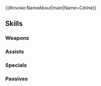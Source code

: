 {{#invoke:NameAbout|main|Name=Céline}}{{HeroPage Tabs}}
{{Hero Infobox
|Name=Céline
|Title=Joyous Royal
|WeaponType=Green Tome
|MoveType=Infantry
|Origin=Fire Emblem Engage
|Gender=Female
|actorEN=Rachelle Heger
|actorJP=鬼頭明里
|artist=はねこと
|randomStartTime=2023-02-17T07:00:00Z
|additionDate=January 17, 2023
|releaseDate=January 17, 2023
|poolDate=February 7, 2023
|poolRarities=5
|cv1=14
|cv2=200500
|TagID=セリーヌ
|InternalID=906
|Properties=hat,specRate_202508
|description=Princess of Firene and Alfred's younger sister. She has a gentle demeanor and a particular love for tea. Appears in Fire Emblem Engage.
}}
{{Stats Page
|Lv1HP=15|Lv1ATK=11|Lv1SPD=11|Lv1DEF=4|Lv1RES=10
|GRHP=50|GRATK=70|GRSPD=75|GRDEF=30|GRRES=65
}}
==Skills==
===Weapons===
{{Weapons Table
|weapon1=Wind
|weapon1Default=1
|weapon1Unlock=1
|weapon2=Elwind
|weapon2Default=2
|weapon2Unlock=2
|weapon3=Rexcalibur
|weapon3Default=4
|weapon3Unlock=3
|weapon4=Joyous Tome
|weapon4Default=5
|weapon4Unlock=5
}}
===Assists===
{{Assists Table}}
===Specials===
{{Specials Table
|special1=Chilling Wind
|special1Default=4
|special1Unlock=3
|special2=Iceberg
|special2Unlock=4
}}
===Passives===
{{Passives Table
|passiveA1=Spd/Res Ideal 1
|passiveA2=Spd/Res Ideal 2
|passiveA3=Spd/Res Ideal 3
|passiveA4=Spd/Res Ideal 4
|passiveA1Unlock=2
|passiveA2Unlock=3
|passiveA3Unlock=4
|passiveA4Unlock=5
|passiveC1=Canto Control 1
|passiveC2=Canto Control 2
|passiveC3=Canto Control 3
|passiveC1Unlock=1
|passiveC2Unlock=2
|passiveC3Unlock=4
}}
{{Heroes Navbox}}